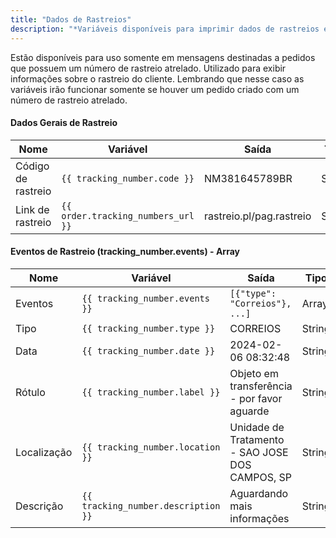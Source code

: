 ```yaml
---
title: "Dados de Rastreios"
description: "*Variáveis disponíveis para imprimir dados de rastreios em mensagens.*"
---
```


Estão disponíveis para uso somente em mensagens destinadas a pedidos que possuem um número de rastreio atrelado. Utilizado para exibir informações sobre o rastreio do cliente. Lembrando que nesse caso as variáveis irão funcionar somente se houver um pedido criado com um número de rastreio atrelado.

#### Dados Gerais de Rastreio

| **Nome**           | **Variável**                       | **Saída**                | **Tipo** |
| ------------------ | ---------------------------------- | ------------------------ | -------- |
| Código de rastreio | `{{ tracking_number.code }}`       | NM381645789BR            | String   |
| Link de rastreio   | `{{ order.tracking_numbers_url }}` | rastreio.pl/pag.rastreio | String   |

#### Eventos de Rastreio (tracking_number.events) - Array

| Nome        | Variável                            | Saída                                           | Tipo   |
| ----------- | ----------------------------------- | ----------------------------------------------- | ------ |
| Eventos     | `{{ tracking_number.events }}`      | `[{"type": "Correios"}, ...]`                   | Array  |
| Tipo        | `{{ tracking_number.type }}`        | CORREIOS                                        | String |
| Data        | `{{ tracking_number.date }}`        | 2024-02-06 08:32:48                             | String |
| Rótulo      | `{{ tracking_number.label }}`       | Objeto em transferência - por favor aguarde     | String |
| Localização | `{{ tracking_number.location }}`    | Unidade de Tratamento - SAO JOSE DOS CAMPOS, SP | String |
| Descrição   | `{{ tracking_number.description }}` | Aguardando mais informações                     | String |

